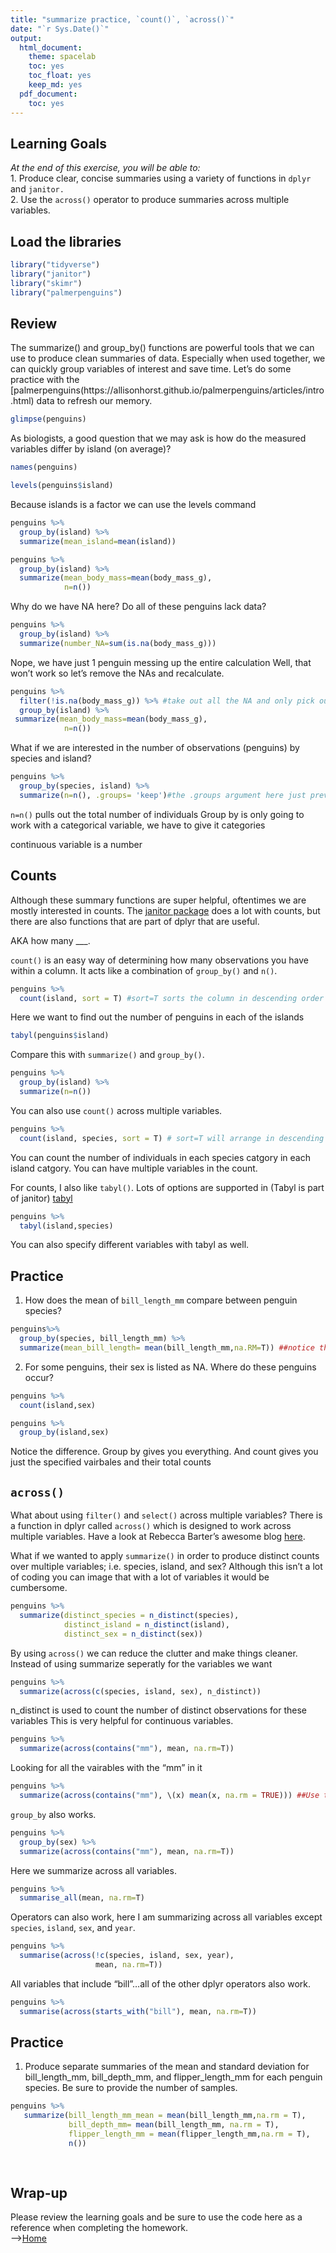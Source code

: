 ```yaml
---
title: "summarize practice, `count()`, `across()`"
date: "`r Sys.Date()`"
output:
  html_document: 
    theme: spacelab
    toc: yes
    toc_float: yes
    keep_md: yes
  pdf_document:
    toc: yes
---
```


## Learning Goals
*At the end of this exercise, you will be able to:*    
1. Produce clear, concise summaries using a variety of functions in `dplyr` and `janitor.`  
2. Use the `across()` operator to produce summaries across multiple variables.  

## Load the libraries
```r
library("tidyverse")
library("janitor")
library("skimr")
library("palmerpenguins")
```

## Review
The summarize() and group_by() functions are powerful tools that we can use to produce clean summaries of data. Especially when used together, we can quickly group variables of interest and save time. Let's do some practice with the [palmerpenguins(https://allisonhorst.github.io/palmerpenguins/articles/intro.html) data to refresh our memory.
```r
glimpse(penguins)
```

As biologists, a good question that we may ask is how do the measured variables differ by island (on average)?
```r
names(penguins)
```
```r
levels(penguins$island)
```
Because islands is a factor we can use the levels command

```r
penguins %>% 
  group_by(island) %>% 
  summarize(mean_island=mean(island))
```

```r
penguins %>% 
  group_by(island) %>% 
  summarize(mean_body_mass=mean(body_mass_g),
            n=n())
```

Why do we have NA here? Do all of these penguins lack data?
```r
penguins %>% 
  group_by(island) %>% 
  summarize(number_NA=sum(is.na(body_mass_g)))
```

Nope, we have just 1 penguin messing up the entire calculation 
Well, that won't work so let's remove the NAs and recalculate.
```r
penguins %>% 
  filter(!is.na(body_mass_g)) %>% #take out all the NA and only pick out the things with values. AKA pull out all the observations with a number and leave the NAs behind 
  group_by(island) %>% 
 summarize(mean_body_mass=mean(body_mass_g),
            n=n())
```

What if we are interested in the number of observations (penguins) by species and island?
```r
penguins %>% 
  group_by(species, island) %>% 
  summarize(n=n(), .groups= 'keep')#the .groups argument here just prevents a warning message
```
`n=n()` pulls out the total number of individuals
Group by is only going to work with a categorical variable, we have to give it categories 

continuous variable is a number 


## Counts
Although these summary functions are super helpful, oftentimes we are mostly interested in counts. The [janitor package](https://garthtarr.github.io/meatR/janitor.html) does a lot with counts, but there are also functions that are part of dplyr that are useful.  

AKA how many ___. 

`count()` is an easy way of determining how many observations you have within a column. It acts like a combination of `group_by()` and `n()`.
```r
penguins %>% 
  count(island, sort = T) #sort=T sorts the column in descending order
```
Here we want to find out the number of penguins in each of the islands 

```r
tabyl(penguins$island)
```


Compare this with `summarize()` and `group_by()`.
```r
penguins %>% 
  group_by(island) %>% 
  summarize(n=n())
```

You can also use `count()` across multiple variables.
```r
penguins %>% 
  count(island, species, sort = T) # sort=T will arrange in descending order
```
You can count the number of individuals in each species catgory in each island catgory. You can have multiple variables in the count. 

For counts, I also like `tabyl()`. Lots of options are supported in (Tabyl is part of janitor)  [tabyl](https://cran.r-project.org/web/packages/janitor/vignettes/tabyls.html)
```r
penguins %>% 
  tabyl(island,species)
```
You can also specify different variables with tabyl as well. 

## Practice
1. How does the mean of `bill_length_mm` compare between penguin species?
```r
penguins%>% 
  group_by(species, bill_length_mm) %>% 
  summarize(mean_bill_length= mean(bill_length_mm,na.RM=T)) ##notice that the na.Rm=T is inside the command taking the mean because this is specifically where we want to remove the NA from for the calculations we want to do 
```

2. For some penguins, their sex is listed as NA. Where do these penguins occur?
```r
penguins %>% 
  count(island,sex)
```
```r
penguins %>% 
  group_by(island,sex)
```
Notice the difference. Group by gives you everything. And count gives you just the specified vairbales and their total counts

## `across()`
What about using `filter()` and `select()` across multiple variables? There is a function in dplyr called `across()` which is designed to work across multiple variables. Have a look at Rebecca Barter's awesome blog [here](http://www.rebeccabarter.com/blog/2020-07-09-across/).    

What if we wanted to apply `summarize()` in order to produce distinct counts over multiple variables; i.e. species, island, and sex? Although this isn't a lot of coding you can image that with a lot of variables it would be cumbersome.
```r
penguins %>%
  summarize(distinct_species = n_distinct(species),
            distinct_island = n_distinct(island),
            distinct_sex = n_distinct(sex))
```

By using `across()` we can reduce the clutter and make things cleaner. Instead of using summarize seperatly for the variables we want 
```r
penguins %>%
  summarize(across(c(species, island, sex), n_distinct))
```
n_distinct is used to count the number of distinct observations for these variables 
This is very helpful for continuous variables.
```r
penguins %>%
  summarize(across(contains("mm"), mean, na.rm=T))
```
Looking for all the vairables with the "mm" in it 

```r
penguins %>%
  summarize(across(contains("mm"), \(x) mean(x, na.rm = TRUE))) ##Use this to correct the error R may give (the \(x)) thingy 
```

`group_by` also works.
```r
penguins %>%
  group_by(sex) %>% 
  summarize(across(contains("mm"), mean, na.rm=T))
```

Here we summarize across all variables.
```r
penguins %>%
  summarise_all(mean, na.rm=T)
```

Operators can also work, here I am summarizing across all variables except `species`, `island`, `sex`, and `year`.
```r
penguins %>%
  summarise(across(!c(species, island, sex, year), 
                   mean, na.rm=T))
```

All variables that include "bill"...all of the other dplyr operators also work.
```r
penguins %>%
  summarise(across(starts_with("bill"), mean, na.rm=T))
```

## Practice
1. Produce separate summaries of the mean and standard deviation for bill_length_mm, bill_depth_mm, and flipper_length_mm for each penguin species. Be sure to provide the number of samples.  
```r
penguins %>% 
   summarize(bill_length_mm_mean = mean(bill_length_mm,na.rm = T),
             bill_depth_mm= mean(bill_length_mm, na.rm = T),
             flipper_length_mm = mean(flipper_length_mm,na.rm = T),
             n())
             
  
```


## Wrap-up  

Please review the learning goals and be sure to use the code here as a reference when completing the homework.  
-->[Home](https://jmledford3115.github.io/datascibiol/)
